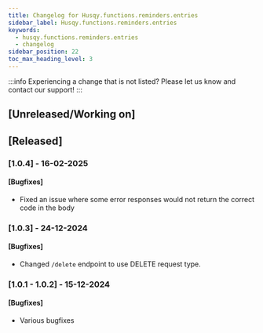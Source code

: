 ```yaml
---
title: Changelog for Husqy.functions.reminders.entries
sidebar_label: Husqy.functions.reminders.entries
keywords:
  - husqy.functions.reminders.entries
  - changelog
sidebar_position: 22
toc_max_heading_level: 3
---
```


:::info
Experiencing a change that is not listed? Please let us know and contact our support!
:::

## [Unreleased/Working on]

## [Released]

### [1.0.4] - 16-02-2025

#### [Bugfixes]

- Fixed an issue where some error responses would not return the correct code in the body

### [1.0.3] - 24-12-2024

#### [Bugfixes]

- Changed `/delete` endpoint to use DELETE request type.

### [1.0.1 - 1.0.2] - 15-12-2024

#### [Bugfixes]

- Various bugfixes